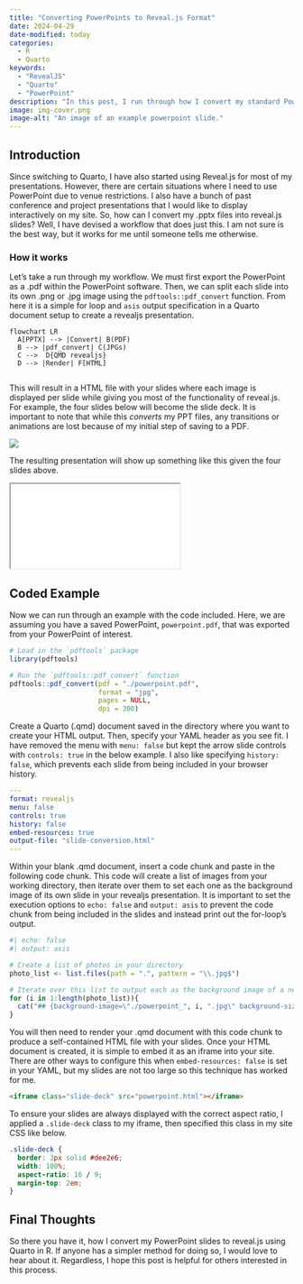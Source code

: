```yaml
---
title: "Converting PowerPoints to Reveal.js Format"
date: 2024-04-29
date-modified: today
categories:
  - R
  - Quarto
keywords:
  - "RevealJS"
  - "Quarto"
  - "PowerPoint"
description: "In this post, I run through how I convert my standard PowerPoints (in .pptx format) into Revealjs versions to create interactive slides. This workflow has worked for me to generate slides for my website."
image: img-cover.png
image-alt: "An image of an example powerpoint slide."
---
```


## Introduction

Since switching to Quarto, I have also started using Reveal.js for most of my presentations. However, there are certain situations where I need to use PowerPoint due to venue restrictions. I also have a bunch of past conference and project presentations that I would like to display interactively on my site. So, how can I convert my .pptx files into reveal.js slides? Well, I have devised a workflow that does just this. I am not sure is the best way, but it works for me until someone tells me otherwise.

### How it works

Let's take a run through my workflow. We must first export the PowerPoint as a .pdf within the PowerPoint software. Then, we can split each slide into its own .png or .jpg image using the `pdftools::pdf_convert` function. From here it is a simple for loop and `asis` output specification in a Quarto document setup to create a revealjs presentation.

```mermaid
flowchart LR
  A[PPTX] --> |Convert| B(PDF)
  B --> |pdf_convert| C(JPGs)
  C -->  D{QMD revealjs}
  D --> |Render| F[HTML]
  
```

This will result in a HTML file with your slides where each image is displayed per slide while giving you most of the functionality of reveal.js. For example, the four slides below will become the slide deck. It is important to note that while this *converts* my PPT files, any transitions or animations are lost because of my initial step of saving to a PDF.

![](img-example-powerpoint.png)

<!-- ::: {layout-ncol=2} -->

<!-- ![Slide 1](./powerpoint_1.jpg) -->

<!-- ![Slide 2](./powerpoint_2.jpg) -->

<!-- ![Slide 3](./powerpoint_3.jpg) -->

<!-- ![Slide 4](./powerpoint_4.jpg) -->

<!-- ::: -->

The resulting presentation will show up something like this given the four slides above.

<iframe class="slide-deck" src="slides-example-powerpoint.html"></iframe>

## Coded Example

Now we can run through an example with the code included. Here, we are assuming you have a saved PowerPoint, `powerpoint.pdf`, that was exported from your PowerPoint of interest.

```r
# Load in the `pdftools` package
library(pdftools)

# Run the `pdftools::pdf_convert` function
pdftools::pdf_convert(pdf = "./powerpoint.pdf",
                      format = "jpg",
                      pages = NULL,
                      dpi = 300)
```

Create a Quarto (.qmd) document saved in the directory where you want to create your HTML output. Then, specify your YAML header as you see fit. I have removed the menu with `menu: false` but kept the arrow slide controls with `controls: true` in the below example. I also like specifying `history: false`, which prevents each slide from being included in your browser history.

```yml
---
format: revealjs
menu: false
controls: true
history: false
embed-resources: true
output-file: "slide-conversion.html"
---
```
Within your blank .qmd document, insert a code chunk and paste in the following code chunk. This code will create a list of images from your working directory, then iterate over them to set each one as the background image of its own slide in your revealjs presentation. It is important to set the execution options to `echo: false` and `output: asis` to prevent the code chunk from being included in the slides and instead print out the for-loop's output.

```r
#| echo: false
#| output: asis

# Create a list of photos in your directory
photo_list <- list.files(path = ".", pattern = "\\.jpg$")

# Iterate over this list to output each as the background image of a new slide
for (i in 1:length(photo_list)){
  cat("## {background-image=\"./powerpoint_", i, ".jpg\" background-size=\"contain\"}\n", sep = "")
}
```

You will then need to render your .qmd document with this code chunk to produce a self-contained HTML file with your slides. Once your HTML document is created, it is simple to embed it as an iframe into your site. There are other ways to configure this when `embed-resources: false` is set in your YAML, but my slides are not too large so this technique has worked for me.

```html
<iframe class="slide-deck" src="powerpoint.html"></iframe>
```

To ensure your slides are always displayed with the correct aspect ratio, I applied a `.slide-deck` class to my iframe, then specified this class in my site CSS like below.

```css
.slide-deck {
  border: 3px solid #dee2e6;
  width: 100%;
  aspect-ratio: 16 / 9;
  margin-top: 2em;
}
```


## Final Thoughts

So there you have it, how I convert my PowerPoint slides to reveal.js using Quarto in R. If anyone has a simpler method for doing so, I would love to hear about it. Regardless, I hope this post is helpful for others interested in this process.
